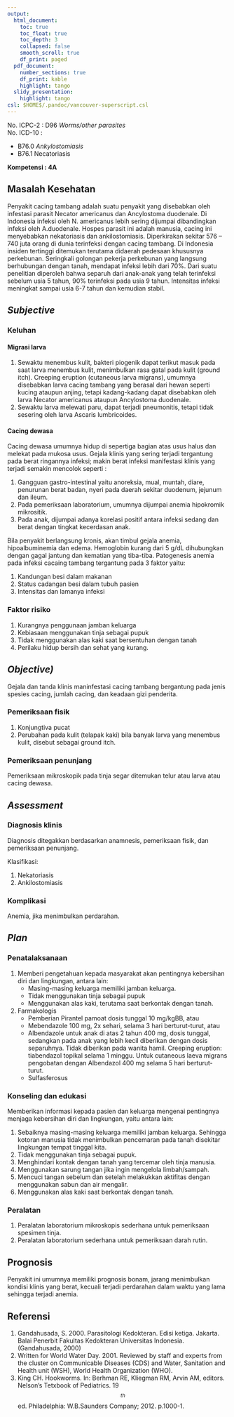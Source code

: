 ```yaml
---
output:
  html_document:
    toc: true
    toc_float: true
    toc_depth: 3
    collapsed: false
    smooth_scroll: true
    df_print: paged
  pdf_document:
    number_sections: true
    df_print: kable
    highlight: tango
  slidy_presentation:
    highlight: tango
csl: $HOME$/.pandoc/vancouver-superscript.csl
---
```


No. ICPC-2	: D96 *Worms/other parasites*  
No. ICD-10	: 

* B76.0 *Ankylostomiasis*  
* B76.1 Necatoriasis

**Kompetensi	: 4A**

## Masalah Kesehatan

Penyakit cacing tambang adalah suatu penyakit yang disebabkan oleh infestasi
parasit Necator americanus dan Ancylostoma duodenale. Di Indonesia infeksi oleh
N. americanus lebih sering dijumpai dibandingkan infeksi oleh A.duodenale.
Hospes parasit ini adalah manusia, cacing ini menyebabkan nekatoriasis dan
ankilostomiasis. Diperkirakan sekitar 576 – 740 juta orang di dunia terinfeksi
dengan cacing tambang. Di Indonesia insiden tertinggi ditemukan terutama
didaerah pedesaan khususnya perkebunan. Seringkali golongan pekerja perkebunan
yang langsung berhubungan dengan tanah, mendapat infeksi lebih dari 70%. Dari
suatu penelitian diperoleh bahwa separuh dari anak-anak yang telah terinfeksi
sebelum usia 5 tahun, 90% terinfeksi pada usia 9 tahun. Intensitas infeksi
meningkat sampai usia 6-7 tahun dan kemudian stabil.

## *Subjective*

### Keluhan

#### Migrasi larva

1. Sewaktu menembus kulit, bakteri piogenik dapat terikut masuk pada saat larva
   menembus kulit, menimbulkan rasa gatal pada kulit (ground itch). Creeping
   eruption (cutaneous larva migrans), umumnya disebabkan larva cacing tambang
   yang berasal dari hewan seperti kucing ataupun anjing, tetapi kadang-kadang
   dapat disebabkan oleh larva Necator americanus ataupun Ancylostoma
   duodenale.
2. Sewaktu larva melewati paru, dapat terjadi pneumonitis, tetapi tidak
   sesering oleh larva Ascaris lumbricoides.

#### Cacing dewasa

Cacing dewasa umumnya hidup di sepertiga bagian atas usus halus dan melekat
pada mukosa usus. Gejala klinis yang sering terjadi tergantung pada berat
ringannya infeksi; makin berat infeksi manifestasi klinis yang terjadi semakin
mencolok seperti :

1. Gangguan gastro-intestinal yaitu anoreksia, mual, muntah, diare, penurunan
   berat badan, nyeri pada daerah sekitar duodenum, jejunum dan ileum.
2. Pada pemeriksaan laboratorium, umumnya dijumpai anemia hipokromik
   mikrositik.
3. Pada anak, dijumpai adanya korelasi positif antara infeksi sedang dan berat
   dengan tingkat kecerdasan anak.

Bila penyakit berlangsung kronis, akan timbul gejala anemia, hipoalbuminemia
dan edema. Hemoglobin kurang dari 5 g/dL dihubungkan dengan gagal
jantung dan kematian yang tiba-tiba. Patogenesis anemia pada infeksi cacaing
tambang tergantung pada 3 faktor yaitu:

1. Kandungan besi dalam makanan
2. Status cadangan besi dalam tubuh pasien
3. Intensitas dan lamanya infeksi

### Faktor risiko

1. Kurangnya penggunaan jamban keluarga
2. Kebiasaan menggunakan tinja sebagai pupuk
3. Tidak menggunakan alas kaki saat bersentuhan dengan tanah
4. Perilaku hidup bersih dan sehat yang kurang.

## *Objective)*

Gejala dan tanda klinis maninfestasi cacing tambang bergantung pada jenis
spesies cacing, jumlah cacing, dan keadaan gizi penderita.

### Pemeriksaan fisik

1. Konjungtiva pucat
2. Perubahan pada kulit (telapak kaki) bila banyak larva yang menembus kulit,
   disebut sebagai ground itch.

### Pemeriksaan penunjang

Pemeriksaan mikroskopik pada tinja segar ditemukan telur atau larva atau cacing
dewasa.

## *Assessment*

### Diagnosis klinis

Diagnosis ditegakkan berdasarkan anamnesis, pemeriksaan fisik, dan pemeriksaan
penunjang.

Klasifikasi:

1. Nekatoriasis
2. Ankilostomiasis

### Komplikasi

Anemia, jika menimbulkan perdarahan.

## *Plan*

### Penatalaksanaan

1. Memberi pengetahuan kepada masyarakat akan pentingnya kebersihan diri dan
   lingkungan, antara lain:
   * Masing-masing keluarga memiliki jamban keluarga.
   * Tidak menggunakan tinja sebagai pupuk
   * Menggunakan alas kaki, terutama saat berkontak dengan tanah.
2. Farmakologis
   * Pemberian Pirantel pamoat dosis tunggal 10 mg/kgBB, atau
   * Mebendazole 100 mg, 2x sehari, selama 3 hari berturut-turut, atau
   * Albendazole untuk anak di atas 2 tahun 400 mg, dosis tunggal, sedangkan
     pada anak yang lebih kecil diberikan dengan dosis separuhnya. Tidak
     diberikan pada wanita hamil. Creeping eruption: tiabendazol topikal selama
     1 minggu. Untuk cutaneous laeva migrans pengobatan dengan Albendazol 400
     mg selama 5 hari berturut-turut.
   * Sulfasferosus

### Konseling dan edukasi

Memberikan informasi kepada pasien dan keluarga mengenai pentingnya menjaga
kebersihan diri dan lingkungan, yaitu antara lain:

1. Sebaiknya masing-masing keluarga memiliki jamban keluarga. Sehingga kotoran
   manusia tidak menimbulkan pencemaran pada tanah disekitar lingkungan tempat
   tinggal kita.
2. Tidak menggunakan tinja sebagai pupuk.
3. Menghindari kontak dengan tanah yang tercemar oleh tinja manusia.
4. Menggunakan sarung tangan jika ingin mengelola limbah/sampah.
5. Mencuci tangan sebelum dan setelah melakukkan aktifitas dengan menggunakan
   sabun dan air mengalir.
6. Menggunakan alas kaki saat berkontak dengan tanah.

### Peralatan

1. Peralatan laboratorium mikroskopis sederhana untuk pemeriksaan spesimen
   tinja.
2. Peralatan laboratorium sederhana untuk pemeriksaan darah rutin.

## Prognosis

Penyakit ini umumnya memiliki prognosis bonam, jarang menimbulkan kondisi
klinis yang berat, kecuali terjadi perdarahan dalam waktu yang lama sehingga
terjadi anemia.

## Referensi
1. Gandahusada, S. 2000. Parasitologi Kedokteran. Edisi ketiga. Jakarta. Balai
   Penerbit Fakultas Kedokteran Universitas Indonesia. (Gandahusada, 2000)
2. Written for World Water Day. 2001. Reviewed by staff and experts from the
   cluster on Communicable Diseases (CDS) and Water, Sanitation and Health unit
   (WSH), World Health Organization (WHO).
3. King CH. Hookworms. In: Berhman RE, Kliegman RM, Arvin AM, editors. Nelson’s
   Tetxbook of Pediatrics. 19$$^{th}$$ ed. Philadelphia: W.B.Saunders Company; 2012.
   p.1000-1.

